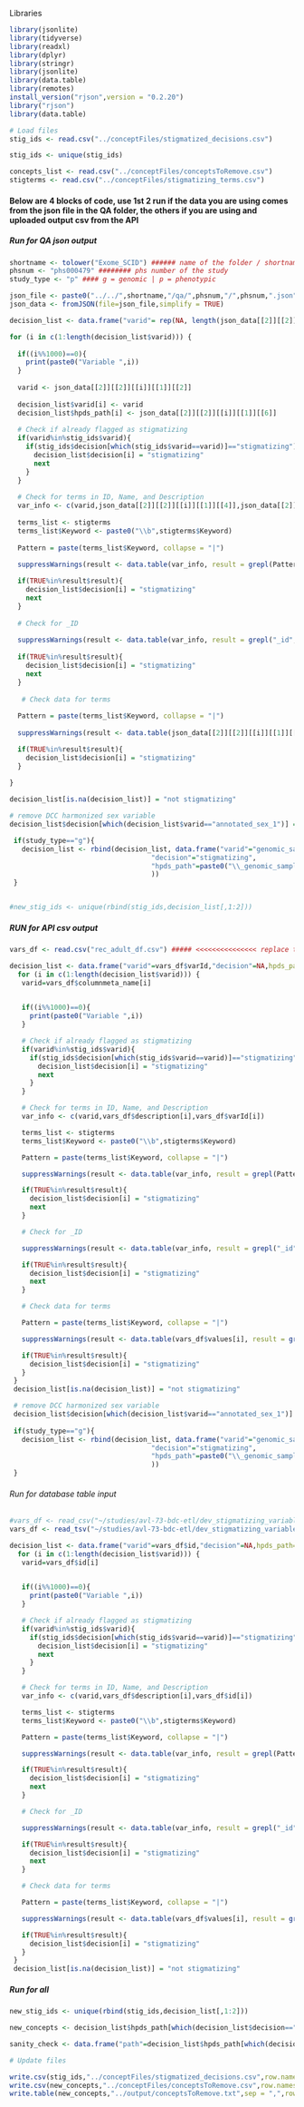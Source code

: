 Libraries
```r
library(jsonlite)
library(tidyverse)
library(readxl)
library(dplyr)
library(stringr)
library(jsonlite)
library(data.table)
library(remotes)
install_version("rjson",version = "0.2.20")
library("rjson")
library(data.table)
```





```r
# Load files
stig_ids <- read.csv("../conceptFiles/stigmatized_decisions.csv")

stig_ids <- unique(stig_ids)

concepts_list <- read.csv("../conceptFiles/conceptsToRemove.csv")
stigterms <- read.csv("../conceptFiles/stigmatizing_terms.csv")

```

#### Below are 4 blocks of code, use 1st 2 run if the data you are using comes from the json file in the QA folder, the others if you are using and uploaded output csv from the API


##### Run for QA json output
```r
shortname <- tolower("Exome_SCID") ###### name of the folder / shortname for the study
phsnum <- "phs000479" ######## phs number of the study
study_type <- "p" #### g = genomic | p = phenotypic

json_file <- paste0("../../",shortname,"/qa/",phsnum,"/",phsnum,".json")
json_data <- fromJSON(file=json_file,simplify = TRUE)
```

```r
decision_list <- data.frame("varid"= rep(NA, length(json_data[[2]][[2]])),"decision"=NA,"hpds_path"=NA)

for (i in c(1:length(decision_list$varid))) {
  
  if((i%%1000)==0){
    print(paste0("Variable ",i))
  }
  
  varid <- json_data[[2]][[2]][[i]][[1]][[2]]
  
  decision_list$varid[i] <- varid
  decision_list$hpds_path[i] <- json_data[[2]][[2]][[i]][[1]][[6]]
  
  # Check if already flagged as stigmatizing
  if(varid%in%stig_ids$varid){
    if(stig_ids$decision[which(stig_ids$varid==varid)]=="stigmatizing"){
      decision_list$decision[i] = "stigmatizing"
      next
    }
  }
  
  # Check for terms in ID, Name, and Description
  var_info <- c(varid,json_data[[2]][[2]][[i]][[1]][[4]],json_data[[2]][[2]][[i]][[5]])
  
  terms_list <- stigterms
  terms_list$Keyword <- paste0("\\b",stigterms$Keyword)
  
  Pattern = paste(terms_list$Keyword, collapse = "|")

  suppressWarnings(result <- data.table(var_info, result = grepl(Pattern,var_info,ignore.case = T)))
  
  if(TRUE%in%result$result){
    decision_list$decision[i] = "stigmatizing"
    next
  }
  
  # Check for _ID
  
  suppressWarnings(result <- data.table(var_info, result = grepl("_id",var_info,ignore.case = T)))
  
  if(TRUE%in%result$result){
    decision_list$decision[i] = "stigmatizing"
    next
  }
  
   # Check data for terms
      
  Pattern = paste(terms_list$Keyword, collapse = "|")
  
  suppressWarnings(result <- data.table(json_data[[2]][[2]][[i]][[1]][[3]], result = grepl(Pattern,json_data[[2]][[2]][[i]][[1]][[3]],ignore.case = T)))

  if(TRUE%in%result$result){
    decision_list$decision[i] = "stigmatizing"
  }
  
}

decision_list[is.na(decision_list)] = "not stigmatizing"

# remove DCC harmonized sex variable
decision_list$decision[which(decision_list$varid=="annotated_sex_1")] = "not stigmatizing"

 if(study_type=="g"){
   decision_list <- rbind(decision_list, data.frame("varid"="genomic_sample_id",
                                   "decision"="stigmatizing",
                                   "hpds_path"=paste0("\\_genomic_sample_id\\",phsnum,"\\")
                                   ))
 }


#new_stig_ids <- unique(rbind(stig_ids,decision_list[,1:2]))
```

##### RUN for API csv output
```r
vars_df <- read.csv("rec_adult_df.csv") ##### <<<<<<<<<<<<<<< replace this filename with the csv you upload
```

```r
decision_list <- data.frame("varid"=vars_df$varId,"decision"=NA,hpds_path=vars_df$HPDS_PATH)
  for (i in c(1:length(decision_list$varid))) {
   varid=vars_df$columnmeta_name[i]
   

   if((i%%1000)==0){
     print(paste0("Variable ",i))
   }

   # Check if already flagged as stigmatizing
   if(varid%in%stig_ids$varid){
     if(stig_ids$decision[which(stig_ids$varid==varid)]=="stigmatizing"){
       decision_list$decision[i] = "stigmatizing"
       next
     }
   }

   # Check for terms in ID, Name, and Description
   var_info <- c(varid,vars_df$description[i],vars_df$varId[i])

   terms_list <- stigterms
   terms_list$Keyword <- paste0("\\b",stigterms$Keyword)

   Pattern = paste(terms_list$Keyword, collapse = "|")

   suppressWarnings(result <- data.table(var_info, result = grepl(Pattern,var_info,ignore.case = T)))

   if(TRUE%in%result$result){
     decision_list$decision[i] = "stigmatizing"
     next
   }

   # Check for _ID

   suppressWarnings(result <- data.table(var_info, result = grepl("_id",var_info,ignore.case = T)))

   if(TRUE%in%result$result){
     decision_list$decision[i] = "stigmatizing"
     next
   }

   # Check data for terms

   Pattern = paste(terms_list$Keyword, collapse = "|")

   suppressWarnings(result <- data.table(vars_df$values[i], result = grepl(Pattern,vars_df$values[i],ignore.case = T)))

   if(TRUE%in%result$result){
     decision_list$decision[i] = "stigmatizing"
   }
 }
 decision_list[is.na(decision_list)] = "not stigmatizing"

 # remove DCC harmonized sex variable
 decision_list$decision[which(decision_list$varid=="annotated_sex_1")] = "not stigmatizing"
 
 if(study_type=="g"){
   decision_list <- rbind(decision_list, data.frame("varid"="genomic_sample_id",
                                   "decision"="stigmatizing",
                                   "hpds_path"=paste0("\\_genomic_sample_id\\",phsnum,"\\")
                                   ))
 }

```


###### Run for database table input
```r
#vars_df <- read_csv("~/studies/avl-73-bdc-etl/dev_stigmatizing_variables/nov5/vars.csv") ##### <<<<<<<<<<<<<<< replace this filename with the csv you upload
vars_df <- read_tsv("~/studies/avl-73-bdc-etl/dev_stigmatizing_variables/nov18/vars.tsv", show_col_types = F)
```

```r
decision_list <- data.frame("varid"=vars_df$id,"decision"=NA,hpds_path=vars_df$concept_path)
  for (i in c(1:length(decision_list$varid))) {
   varid=vars_df$id[i]
   

   if((i%%1000)==0){
     print(paste0("Variable ",i))
   }

   # Check if already flagged as stigmatizing
   if(varid%in%stig_ids$varid){
     if(stig_ids$decision[which(stig_ids$varid==varid)]=="stigmatizing"){
       decision_list$decision[i] = "stigmatizing"
       next
     }
   }

   # Check for terms in ID, Name, and Description
   var_info <- c(varid,vars_df$description[i],vars_df$id[i])

   terms_list <- stigterms
   terms_list$Keyword <- paste0("\\b",stigterms$Keyword)

   Pattern = paste(terms_list$Keyword, collapse = "|")

   suppressWarnings(result <- data.table(var_info, result = grepl(Pattern,var_info,ignore.case = T)))

   if(TRUE%in%result$result){
     decision_list$decision[i] = "stigmatizing"
     next
   }

   # Check for _ID

   suppressWarnings(result <- data.table(var_info, result = grepl("_id",var_info,ignore.case = T)))

   if(TRUE%in%result$result){
     decision_list$decision[i] = "stigmatizing"
     next
   }

   # Check data for terms

   Pattern = paste(terms_list$Keyword, collapse = "|")

   suppressWarnings(result <- data.table(vars_df$values[i], result = grepl(Pattern,vars_df$values[i],ignore.case = T)))

   if(TRUE%in%result$result){
     decision_list$decision[i] = "stigmatizing"
   }
 }
 decision_list[is.na(decision_list)] = "not stigmatizing"

```


##### Run for all

```r
new_stig_ids <- unique(rbind(stig_ids,decision_list[,1:2]))

new_concepts <- decision_list$hpds_path[which(decision_list$decision=="stigmatizing")]

sanity_check <- data.frame("path"=decision_list$hpds_path[which(decision_list$decision=="not stigmatizing")])

```


```r
# Update files

write.csv(stig_ids,"../conceptFiles/stigmatized_decisions.csv",row.names = F)
write.csv(new_concepts,"../conceptFiles/conceptsToRemove.csv",row.names = F)
write.table(new_concepts,"../output/conceptsToRemove.txt",sep = ",",row.names = F)
```


